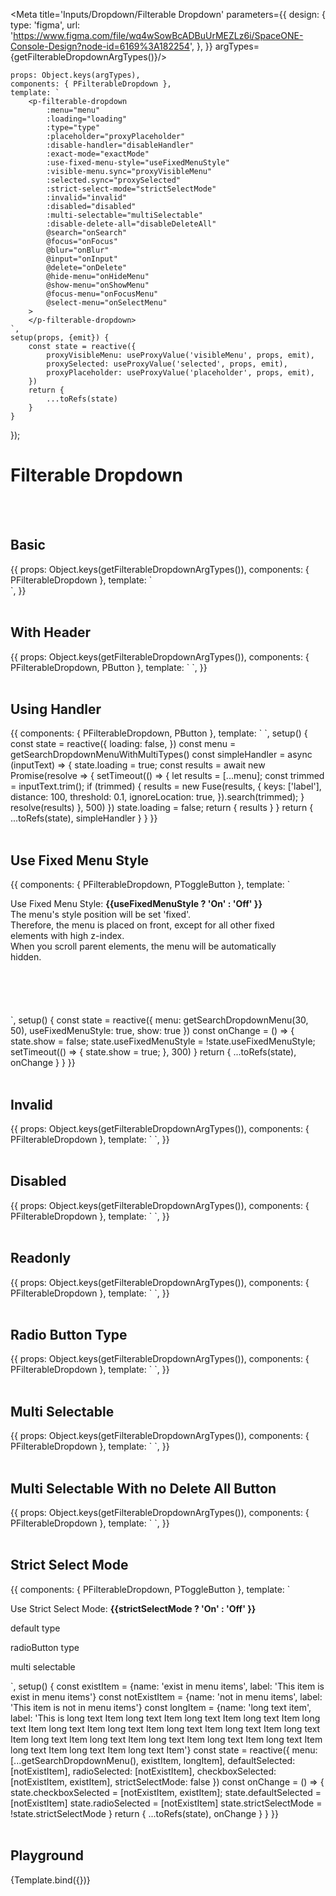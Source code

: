 


<Meta title='Inputs/Dropdown/Filterable Dropdown' parameters={{
    design: {
        type: 'figma',
        url: 'https://www.figma.com/file/wq4wSowBcADBuUrMEZLz6i/SpaceONE-Console-Design?node-id=6169%3A182254',
    },
}} argTypes={getFilterableDropdownArgTypes()}/>


    props: Object.keys(argTypes),
    components: { PFilterableDropdown },
    template: `
        <p-filterable-dropdown
            :menu="menu"
            :loading="loading"
            :type="type"
            :placeholder="proxyPlaceholder"
            :disable-handler="disableHandler"
            :exact-mode="exactMode"
            :use-fixed-menu-style="useFixedMenuStyle"
            :visible-menu.sync="proxyVisibleMenu"
            :selected.sync="proxySelected"
            :strict-select-mode="strictSelectMode"
            :invalid="invalid"
            :disabled="disabled"
            :multi-selectable="multiSelectable"
            :disable-delete-all="disableDeleteAll"
            @search="onSearch"
            @focus="onFocus"
            @blur="onBlur"
            @input="onInput"
            @delete="onDelete"
            @hide-menu="onHideMenu"
            @show-menu="onShowMenu"
            @focus-menu="onFocusMenu"
            @select-menu="onSelectMenu"
        >
        </p-filterable-dropdown>
    `,
    setup(props, {emit}) {
        const state = reactive({
            proxyVisibleMenu: useProxyValue('visibleMenu', props, emit),
            proxySelected: useProxyValue('selected', props, emit),
            proxyPlaceholder: useProxyValue('placeholder', props, emit),
        })
        return {
            ...toRefs(state)
        }
    }
});


# Filterable Dropdown
<br/>
<br/>

## Basic

<Canvas>
    <Story name="Basic" args={{menu: getSearchDropdownMenu()}} height={'400px'}>
        {{
            props: Object.keys(getFilterableDropdownArgTypes()),
            components: { PFilterableDropdown },
            template: `
<div class="h-full w-full overflow p-8">
        <p-filterable-dropdown :menu="menu"  />
</div>
`,
        }}
    </Story>
</Canvas>

<br/>
<br/>

## With Header

<Canvas>
    <Story name="With Header" args={{menu: getSearchDropdownMenuWithMultiTypes()}} height={'400px'}>
        {{
            props: Object.keys(getFilterableDropdownArgTypes()),
            components: { PFilterableDropdown, PButton },
            template: `
        <p-filterable-dropdown :menu="menu" />
`,
        }}
    </Story>
</Canvas>

<br/>
<br/>

## Using Handler

<Canvas>
    <Story name="Using Handler" height={'400px'}>
        {{
            components: { PFilterableDropdown, PButton },
            template: `
            <p-filterable-dropdown :loading="loading" :handler="simpleHandler" />
`,
            setup() {
                const state = reactive({
                    loading: false,
                })
                const menu = getSearchDropdownMenuWithMultiTypes()
                const simpleHandler = async (inputText) => {
                    state.loading = true;
                    const results = await new Promise(resolve => {
                        setTimeout(() => {
                            let results = [...menu];
                            const trimmed = inputText.trim();
                            if (trimmed) {
                                results = new Fuse(results, {
                                    keys: ['label'],
                                    distance: 100,
                                    threshold: 0.1,
                                    ignoreLocation: true,
                                }).search(trimmed);
                            }
                            resolve(results)
                        }, 500)
                    })
                    state.loading = false;
                    return { results }
                }
                return {
                    ...toRefs(state),
                    simpleHandler
                }
            }
        }}
    </Story>
</Canvas>

<br/>
<br/>

## Use Fixed Menu Style

<Canvas>
    <Story name="Use Fixed Menu Style">
        {{
            components: { PFilterableDropdown, PToggleButton },
            template: `
        <div class="bg-gray-100 p-8" style="height: 200px; overflow-y: auto; width: 90%;">
            <div style="height: 500px;">
                <p class="text-lg mb-5 leading-7" :class="useFixedMenuStyle ? 'text-gray-800' : 'text-gray-400'">
                    Use Fixed Menu Style: <strong> {{useFixedMenuStyle ? 'On' : 'Off' }}</strong> <p-toggle-button :value="useFixedMenuStyle" @change="onChange" /> <br/>
                    The menu's style position will be set 'fixed'.<br/>
                    Therefore, the menu is placed on front, except for all other fixed elements with high z-index.<br/>
                    When you scroll parent elements, the menu will be automatically hidden.
                </p>
                <p-filterable-dropdown v-if="show" :menu="menu" :use-fixed-menu-style="useFixedMenuStyle" />
            </div>
        </div>
`,
            setup() {
                const state = reactive({
                    menu: getSearchDropdownMenu(30, 50),
                    useFixedMenuStyle: true,
                    show: true
                })
                const onChange = () => {
                    state.show = false;
                    state.useFixedMenuStyle = !state.useFixedMenuStyle;
                    setTimeout(() => {
                        state.show = true;
                    }, 300)
                }
                return {
                    ...toRefs(state),
                    onChange
                }
            }
        }}
    </Story>
</Canvas>

<br/>
<br/>

## Invalid

<Canvas>
    <Story name="Invalid" args={{menu: getSearchDropdownMenu()}} height={'400px'}>
        {{
            props: Object.keys(getFilterableDropdownArgTypes()),
            components: { PFilterableDropdown },
            template: `
        <p-filterable-dropdown :menu="menu" invalid />
`,
        }}
    </Story>
</Canvas>

<br/>
<br/>

## Disabled

<Canvas>
    <Story name="Disabled" args={{menu: getSearchDropdownMenu()}} height={'400px'}>
        {{
            props: Object.keys(getFilterableDropdownArgTypes()),
            components: { PFilterableDropdown },
            template: `
        <p-filterable-dropdown :menu="menu" disabled />
`,
        }}
    </Story>
</Canvas>

<br/>
<br/>

## Readonly

<Canvas>
    <Story name="Readonly" args={{menu: getSearchDropdownMenu()}} height={'400px'}>
        {{
            props: Object.keys(getFilterableDropdownArgTypes()),
            components: { PFilterableDropdown },
            template: `
        <p-filterable-dropdown
            :menu="menu"
            :readonly="true"
            type="radioButton"
        />
`,
        }}
    </Story>
</Canvas>

<br/>
<br/>


## Radio Button Type

<Canvas>
    <Story name="Radio Button Type" args={{menu: getSearchDropdownMenu()}} height={'400px'}>
        {{
            props: Object.keys(getFilterableDropdownArgTypes()),
            components: { PFilterableDropdown },
            template: `
        <p-filterable-dropdown :menu="menu" type="radioButton" />
`,
        }}
    </Story>
</Canvas>

<br/>
<br/>

## Multi Selectable

<Canvas>
    <Story name="Multi Selectable" args={{menu: getSearchDropdownMenu()}} height={'400px'}>
        {{
            props: Object.keys(getFilterableDropdownArgTypes()),
            components: { PFilterableDropdown },
            template: `
        <p-filterable-dropdown :menu="menu" :multi-selectable="true" />
`,
        }}
    </Story>
</Canvas>

<br/>
<br/>

## Multi Selectable With no Delete All Button

<Canvas>
    <Story name="Multi Selectable With no Delete All Button" args={{menu: getSearchDropdownMenu()}} height={'400px'}>
        {{
            props: Object.keys(getFilterableDropdownArgTypes()),
            components: { PFilterableDropdown },
            template: `
        <p-filterable-dropdown :menu="menu" :multi-selectable="true" :disable-delete-all="true" />
`,
        }}
    </Story>
</Canvas>

<br/>
<br/>

## Strict Select Mode

<Canvas>
    <Story name="Strict Select Mode" height={'400px'}>
        {{
            components: { PFilterableDropdown, PToggleButton },
            template: `
    <div>
        <p class="mb-2">
            Use Strict Select Mode: <strong> {{strictSelectMode ? 'On' : 'Off' }}</strong> <p-toggle-button :value="strictSelectMode" @change="onChange" />
        </p>
        <div class=m-4>
            <p class="m-2">default type</p>
            <p-filterable-dropdown
                :key="strictSelectMode ? 'strict-default' : 'default-default'"
                :menu="menu"
                :selected="defaultSelected"
                :strict-select-mode="strictSelectMode"
            />
        </div>
        <div class=m-4>
            <p class="m-2">radioButton type</p>
            <p-filterable-dropdown
                :key="strictSelectMode ? 'strict-radio' : 'default-radio'"
                :menu="menu"
                type="radioButton"
                :selected="radioSelected"
                :strict-select-mode="strictSelectMode"
            />
        </div>
        <div class=m-4>
            <p class="m-2">multi selectable</p>
            <p-filterable-dropdown
                :key="strictSelectMode ? 'strict-checkbox' : 'default-checkbox'"
                :menu="menu"
                :multi-selectable="true"
                :selected="checkboxSelected"
                :strict-select-mode="strictSelectMode"
            />
        </div>
    </div>
`,
            setup() {
                const existItem = {name: 'exist in menu items', label: 'This item is exist in menu items'}
                const notExistItem = {name: 'not in menu items', label: 'This item is not in menu items'}
                const longItem = {name: 'long text item', label: 'This is long text Item long text Item long text Item long text Item long text Item long text Item long text Item long text Item long text Item long text Item long text Item long text Item long text Item long text Item long text Item long text Item long text Item long text Item'}
                const state = reactive({
                    menu: [...getSearchDropdownMenu(), existItem, longItem],
                    defaultSelected: [notExistItem],
                    radioSelected: [notExistItem],
                    checkboxSelected: [notExistItem, existItem],
                    strictSelectMode: false
                })
                const onChange = () => {
                    state.checkboxSelected = [notExistItem, existItem];
                    state.defaultSelected = [notExistItem]
                    state.radioSelected = [notExistItem]
                    state.strictSelectMode = !state.strictSelectMode
                }
                return {
                    ...toRefs(state),
                    onChange
                }
            }
        }}
    </Story>
</Canvas>

<br/>
<br/>

## Playground

<Canvas>
    <Story name="playground" args={{menu: getSearchDropdownMenu()}} height={'400px'}>
        {Template.bind({})}
    </Story>
</Canvas>

<ArgsTable story="playground"/>

